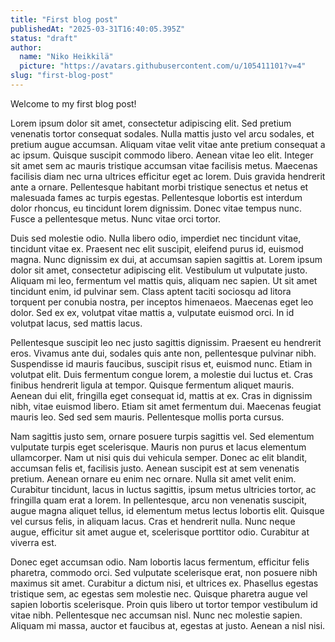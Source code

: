 ```yaml
---
title: "First blog post"
publishedAt: "2025-03-31T16:40:05.395Z"
status: "draft"
author:
  name: "Niko Heikkilä"
  picture: "https://avatars.githubusercontent.com/u/105411101?v=4"
slug: "first-blog-post"
---
```


Welcome to my first blog post!

Lorem ipsum dolor sit amet, consectetur adipiscing elit. Sed pretium venenatis tortor consequat sodales. Nulla mattis justo vel arcu sodales, et pretium augue accumsan. Aliquam vitae velit vitae ante pretium consequat a ac ipsum. Quisque suscipit commodo libero. Aenean vitae leo elit. Integer sit amet sem ac mauris tristique accumsan vitae facilisis metus. Maecenas facilisis diam nec urna ultrices efficitur eget ac lorem. Duis gravida hendrerit ante a ornare. Pellentesque habitant morbi tristique senectus et netus et malesuada fames ac turpis egestas. Pellentesque lobortis est interdum dolor rhoncus, eu tincidunt lorem dignissim. Donec vitae tempus nunc. Fusce a pellentesque metus. Nunc vitae orci tortor.

 

Duis sed molestie odio. Nulla libero odio, imperdiet nec tincidunt vitae, tincidunt vitae ex. Praesent nec elit suscipit, eleifend purus id, euismod magna. Nunc dignissim ex dui, at accumsan sapien sagittis at. Lorem ipsum dolor sit amet, consectetur adipiscing elit. Vestibulum ut vulputate justo. Aliquam mi leo, fermentum vel mattis quis, aliquam nec sapien. Ut sit amet tincidunt enim, id pulvinar sem. Class aptent taciti sociosqu ad litora torquent per conubia nostra, per inceptos himenaeos. Maecenas eget leo dolor. Sed ex ex, volutpat vitae mattis a, vulputate euismod orci. In id volutpat lacus, sed mattis lacus.

 

Pellentesque suscipit leo nec justo sagittis dignissim. Praesent eu hendrerit eros. Vivamus ante dui, sodales quis ante non, pellentesque pulvinar nibh. Suspendisse id mauris faucibus, suscipit risus et, euismod nunc. Etiam in volutpat elit. Duis fermentum congue lorem, a molestie dui luctus et. Cras finibus hendrerit ligula at tempor. Quisque fermentum aliquet mauris. Aenean dui elit, fringilla eget consequat id, mattis at ex. Cras in dignissim nibh, vitae euismod libero. Etiam sit amet fermentum dui. Maecenas feugiat mauris leo. Sed sed sem mauris. Pellentesque mollis porta cursus.

 

Nam sagittis justo sem, ornare posuere turpis sagittis vel. Sed elementum vulputate turpis eget scelerisque. Mauris non purus et lacus elementum ullamcorper. Nam ut nisi quis dui vehicula semper. Donec ac elit blandit, accumsan felis et, facilisis justo. Aenean suscipit est at sem venenatis pretium. Aenean ornare eu enim nec ornare. Nulla sit amet velit enim. Curabitur tincidunt, lacus in luctus sagittis, ipsum metus ultricies tortor, ac fringilla quam erat a lorem. In pellentesque, arcu non venenatis suscipit, augue magna aliquet tellus, id elementum metus lectus lobortis elit. Quisque vel cursus felis, in aliquam lacus. Cras et hendrerit nulla. Nunc neque augue, efficitur sit amet augue et, scelerisque porttitor odio. Curabitur at viverra est.

 

Donec eget accumsan odio. Nam lobortis lacus fermentum, efficitur felis pharetra, commodo orci. Sed vulputate scelerisque erat, non posuere nibh maximus sit amet. Curabitur a dictum nisi, et ultrices ex. Phasellus egestas tristique sem, ac egestas sem molestie nec. Quisque pharetra augue vel sapien lobortis scelerisque. Proin quis libero ut tortor tempor vestibulum id vitae nibh. Pellentesque nec accumsan nisl. Nunc nec molestie sapien. Aliquam mi massa, auctor et faucibus at, egestas at justo. Aenean a nisl nisi.